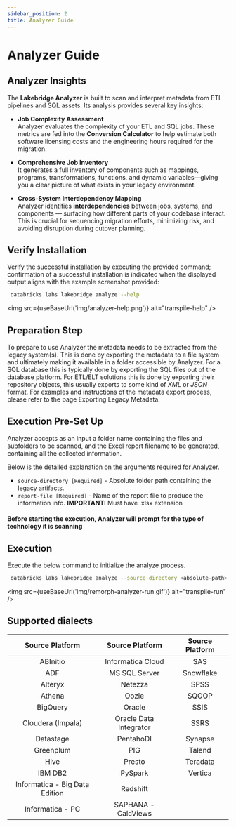 ```yaml
---
sidebar_position: 2
title: Analyzer Guide
---
```


#  Analyzer Guide

## Analyzer Insights

The **Lakebridge Analyzer** is built to scan and interpret metadata from ETL pipelines and SQL assets. Its analysis provides several key insights:

- **Job Complexity Assessment**<br/>
  Analyzer evaluates the complexity of your ETL and SQL jobs. These metrics are fed into the **Conversion Calculator** to help estimate both software licensing costs and the engineering hours required for the migration.

- **Comprehensive Job Inventory**<br/>
  It generates a full inventory of components such as mappings, programs, transformations, functions, and dynamic variables—giving you a clear picture of what exists in your legacy environment.

- **Cross-System Interdependency Mapping**<br/>
  Analyzer identifies **interdependencies** between jobs, systems, and components — surfacing how different parts of your codebase interact. This is crucial for sequencing migration efforts, minimizing risk, and avoiding disruption during cutover planning.



## Verify Installation
Verify the successful installation by executing the provided command; confirmation of a successful installation is indicated when the displayed output aligns with the example screenshot provided:
```bash
 databricks labs lakebridge analyze --help
 ```
<img src={useBaseUrl('img/analyzer-help.png')} alt="transpile-help" />

## Preparation Step
To prepare to use Analyzer the metadata needs to be extracted from the legacy system(s). This is done by exporting the metadata to a file system and ultimately making it available in a folder accessible by Analyzer. For a SQL database this is typically done by exporting the SQL files out of the database platform. For ETL/ELT solutions this is done by exporting their repository objects, this usually exports to some kind of *XML* or *JSON* format.
For examples and instructions of the metadata export process, please refer to the page Exporting Legacy Metadata.



## Execution Pre-Set Up
Analyzer accepts as an input a folder name containing the files and subfolders to be scanned, and the Excel report filename to be generated, containing all the collected information.

Below is the detailed explanation on the arguments required for Analyzer.
- `source-directory [Required]` - Absolute folder path containing the legacy artifacts.
- `report-file [Required]` - Name of the report file to produce the information info.  **IMPORTANT:** Must have .xlsx extension
#### Before starting the execution, Analyzer will prompt for the type of technology it is scanning

## Execution
Execute the below command to initialize the analyze process.
```bash
 databricks labs lakebridge analyze --source-directory <absolute-path> --report-file <absolute-path>
```

<img src={useBaseUrl('img/remorph-analyzer-run.gif')} alt="transpile-run" />

## Supported dialects

| Source Platform              | Source Platform              | Source Platform              |
|:-----------------------------:|:-----------------------------:|:-----------------------------:|
| ABInitio | Informatica Cloud | SAS |
| ADF | MS SQL Server | Snowflake |
| Alteryx | Netezza | SPSS |
| Athena | Oozie | SQOOP |
| BigQuery | Oracle | SSIS |
| Cloudera (Impala) | Oracle Data Integrator | SSRS |
| Datastage | PentahoDI | Synapse |
| Greenplum | PIG | Talend |
| Hive | Presto | Teradata |
| IBM DB2 | PySpark | Vertica |
| Informatica - Big Data Edition | Redshift | |
| Informatica - PC | SAPHANA - CalcViews | |
